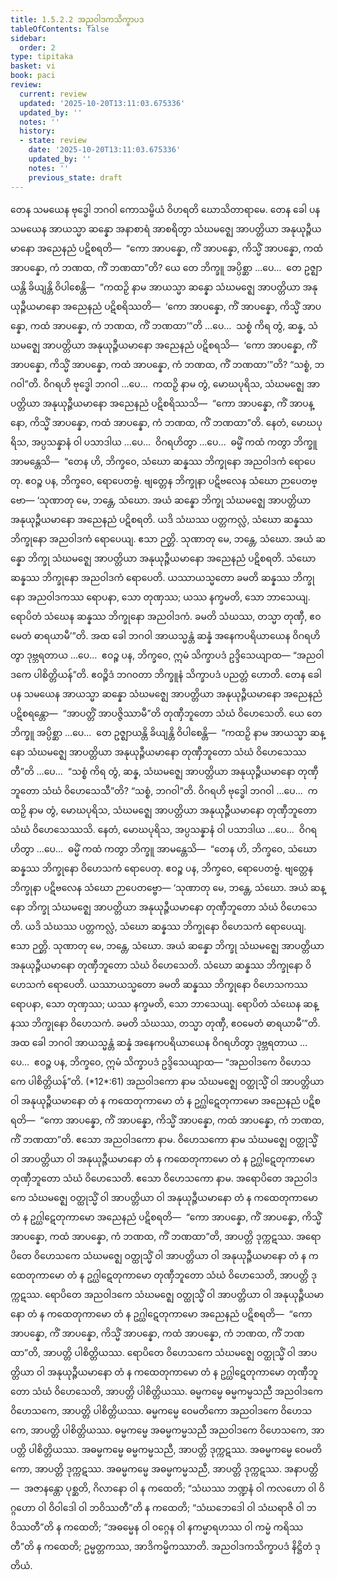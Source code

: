```yaml
---
title: 1.5.2.2 အညဝါဒကသိက္ခာပဒ
tableOfContents: false
sidebar:
  order: 2
type: tipitaka
basket: vi
book: paci
review:
  current: review
  updated: '2025-10-20T13:11:03.675336'
  updated_by: ''
  notes: ''
  history:
  - state: review
    date: '2025-10-20T13:11:03.675336'
    updated_by: ''
    notes: ''
    previous_state: draft
---
```



<DynamicBreadcrumb />


<ReviewStatus review={frontmatter.review} showDetails={true} />

<HypothesisAnnotation frontmatter={frontmatter} />

<Division number="94" book="paci" e="ch" v="2" p="53">

<Paragraph number="350" book="paci">
တေန သမယေန ဗုဒ္ဓေါ ဘဂဝါ ကောသမ္ဗိယံ ဝိဟရတိ ဃောသိတာရာမေ. တေန ခေါ ပန သမယေန အာယသ္မာ ဆန္နော အနာစာရံ အာစရိတွာ သံဃမဇ္ဈေ အာပတ္တိယာ အနုယုဉ္ဇီယမာနော အညေနညံ ပဋိစရတိ—  “ကော အာပန္နော, ကိံ အာပန္နော, ကိသ္မိံ အာပန္နော, ကထံ အာပန္နော, ကံ ဘဏထ, ကိံ ဘဏထာ”တိ?
</Paragraph>

<Paragraph number="351" book="paci">
ယေ တေ ဘိက္ခူ အပ္ပိစ္ဆာ …ပေ…  တေ ဥဇ္ဈာယန္တိ ခိယျန္တိ ဝိပါစေန္တိ—  “ကထဉှိ နာမ အာယသ္မာ ဆန္နော သံဃမဇ္ဈေ အာပတ္တိယာ အနုယုဉ္ဇီယမာနော အညေနညံ ပဋိစရိဿတိ—  ‘ကော အာပန္နော, ကိံ အာပန္နော, ကိသ္မိံ အာပန္နော, ကထံ အာပန္နော, ကံ ဘဏထ, ကိံ ဘဏထာ’”တိ …ပေ…  သစ္စံ ကိရ တွံ, ဆန္န, သံဃမဇ္ဈေ အာပတ္တိယာ အနုယုဉ္ဇီယမာနော အညေနညံ ပဋိစရသိ—  ‘ကော အာပန္နော, ကိံ အာပန္နော, ကိသ္မိံ အာပန္နော, ကထံ အာပန္နော, ကံ ဘဏထ, ကိံ ဘဏထာ’”တိ? “သစ္စံ, ဘဂဝါ”တိ. ဝိဂရဟိ ဗုဒ္ဓေါ ဘဂဝါ …ပေ…  ကထဉှိ နာမ တွံ, မောဃပုရိသ, သံဃမဇ္ဈေ အာပတ္တိယာ အနုယုဉ္ဇီယမာနော အညေနညံ ပဋိစရိဿသိ—  “ကော အာပန္နော, ကိံ အာပန္နော, ကိသ္မိံ အာပန္နော, ကထံ အာပန္နော, ကံ ဘဏထ, ကိံ ဘဏထာ”တိ. နေတံ, မောဃပုရိသ, အပ္ပသန္နာနံ ဝါ ပသာဒါယ …ပေ…  ဝိဂရဟိတွာ …ပေ…  ဓမ္မိံ ကထံ ကတွာ ဘိက္ခူ အာမန္တေသိ—  “တေန ဟိ, ဘိက္ခဝေ, သံဃော ဆန္နဿ ဘိက္ခုနော အညဝါဒကံ ရောပေတု. ဧဝဉ္စ ပန, ဘိက္ခဝေ, ရောပေတဗ္ဗံ. ဗျတ္တေန ဘိက္ခုနာ ပဋိဗလေန သံဃော ဉာပေတဗ္ဗော—
</Paragraph>

</Division>
<Division number="95" book="paci" e="ch" v="2" p="53">

<Paragraph number="352" book="paci">
‘သုဏာတု မေ, ဘန္တေ, သံဃော. အယံ ဆန္နော ဘိက္ခု သံဃမဇ္ဈေ အာပတ္တိယာ အနုယုဉ္ဇီယမာနော အညေနညံ ပဋိစရတိ. ယဒိ သံဃဿ ပတ္တကလ္လံ, သံဃော ဆန္နဿ ဘိက္ခုနော အညဝါဒကံ ရောပေယျ. ဧသာ ဉတ္တိ.
</Paragraph>

<Paragraph number="353" book="paci">
သုဏာတု မေ, ဘန္တေ, သံဃော. အယံ ဆန္နော ဘိက္ခု သံဃမဇ္ဈေ အာပတ္တိယာ အနုယုဉ္ဇီယမာနော အညေနညံ ပဋိစရတိ. သံဃော ဆန္နဿ ဘိက္ခုနော အညဝါဒကံ ရောပေတိ. ယဿာယသ္မတော ခမတိ ဆန္နဿ ဘိက္ခုနော အညဝါဒကဿ ရောပနာ, သော တုဏှဿ; ယဿ နက္ခမတိ, သော ဘာသေယျ.
</Paragraph>

<Paragraph number="354" book="paci">
ရောပိတံ သံဃေန ဆန္နဿ ဘိက္ခုနော အညဝါဒကံ. ခမတိ သံဃဿ, တသ္မာ တုဏှီ, ဧဝမေတံ ဓာရယာမီ’”တိ.
</Paragraph>

<Paragraph number="355" book="paci">
အထ ခေါ ဘဂဝါ အာယသ္မန္တံ ဆန္နံ အနေကပရိယာယေန ဝိဂရဟိတွာ ဒုဗ္ဘရတာယ …ပေ…  ဧဝဉ္စ ပန, ဘိက္ခဝေ, ဣမံ သိက္ခာပဒံ ဥဒ္ဒိသေယျာထ—
</Paragraph>

<Paragraph number="356" book="paci">
<Emphasis>“အညဝါဒကေ ပါစိတ္တိယန်”</Emphasis>တိ.
</Paragraph>

<Paragraph number="357" book="paci">
ဧဝဉ္စိဒံ ဘဂဝတာ ဘိက္ခူနံ သိက္ခာပဒံ ပညတ္တံ ဟောတိ.
</Paragraph>

</Division>
<Division number="96" book="paci" e="ch" v="2" p="54">

<Paragraph number="358" book="paci">
တေန ခေါ ပန သမယေန အာယသ္မာ ဆန္နော သံဃမဇ္ဈေ အာပတ္တိယာ အနုယုဉ္ဇီယမာနော အညေနညံ ပဋိစရန္တော—  “အာပတ္တိံ အာပဇ္ဇိဿာမီ”တိ တုဏှီဘူတော သံဃံ ဝိဟေသေတိ. ယေ တေ ဘိက္ခူ အပ္ပိစ္ဆာ …ပေ…  တေ ဥဇ္ဈာယန္တိ ခိယျန္တိ ဝိပါစေန္တိ—  “ကထဉှိ နာမ အာယသ္မာ ဆန္နော သံဃမဇ္ဈေ အာပတ္တိယာ အနုယုဉ္ဇီယမာနော တုဏှီဘူတော သံဃံ ဝိဟေသေဿတီ”တိ …ပေ…  “သစ္စံ ကိရ တွံ, ဆန္န, သံဃမဇ္ဈေ အာပတ္တိယာ အနုယုဉ္ဇီယမာနော တုဏှီဘူတော သံဃံ ဝိဟေသေသီ”တိ? “သစ္စံ, ဘဂဝါ”တိ. ဝိဂရဟိ ဗုဒ္ဓေါ ဘဂဝါ …ပေ…  ကထဉှိ နာမ တွံ, မောဃပုရိသ, သံဃမဇ္ဈေ အာပတ္တိယာ အနုယုဉ္ဇီယမာနော တုဏှီဘူတော သံဃံ ဝိဟေသေဿသိ. နေတံ, မောဃပုရိသ, အပ္ပသန္နာနံ ဝါ ပသာဒါယ …ပေ…  ဝိဂရဟိတွာ …ပေ…  ဓမ္မိံ ကထံ ကတွာ ဘိက္ခူ အာမန္တေသိ—  “တေန ဟိ, ဘိက္ခဝေ, သံဃော ဆန္နဿ ဘိက္ခုနော ဝိဟေသကံ ရောပေတု. ဧဝဉ္စ ပန, ဘိက္ခဝေ, ရောပေတဗ္ဗံ. ဗျတ္တေန ဘိက္ခုနာ ပဋိဗလေန သံဃော ဉာပေတဗ္ဗော—
</Paragraph>

</Division>
<Division number="97" book="paci" e="ch" v="2" p="54">

<Paragraph number="359" book="paci">
‘သုဏာတု မေ, ဘန္တေ, သံဃော. အယံ ဆန္နော ဘိက္ခု သံဃမဇ္ဈေ အာပတ္တိယာ အနုယုဉ္ဇီယမာနော တုဏှီဘူတော သံဃံ ဝိဟေသေတိ. ယဒိ သံဃဿ ပတ္တကလ္လံ, သံဃော ဆန္နဿ ဘိက္ခုနော ဝိဟေသကံ ရောပေယျ. ဧသာ ဉတ္တိ.
</Paragraph>

<Paragraph number="360" book="paci">
သုဏာတု မေ, ဘန္တေ, သံဃော. အယံ ဆန္နော ဘိက္ခု သံဃမဇ္ဈေ အာပတ္တိယာ အနုယုဉ္ဇီယမာနော တုဏှီဘူတော သံဃံ ဝိဟေသေတိ. သံဃော ဆန္နဿ ဘိက္ခုနော ဝိဟေသကံ ရောပေတိ. ယဿာယသ္မတော ခမတိ ဆန္နဿ ဘိက္ခုနော ဝိဟေသကဿ ရောပနာ, သော တုဏှဿ; ယဿ နက္ခမတိ, သော ဘာသေယျ.
</Paragraph>

<Paragraph number="361" book="paci">
ရောပိတံ သံဃေန ဆန္နဿ ဘိက္ခုနော ဝိဟေသကံ. ခမတိ သံဃဿ, တသ္မာ တုဏှီ, ဧဝမေတံ ဓာရယာမီ’”တိ.
</Paragraph>

<Paragraph number="362" book="paci">
အထ ခေါ ဘဂဝါ အာယသ္မန္တံ ဆန္နံ အနေကပရိယာယေန ဝိဂရဟိတွာ ဒုဗ္ဘရတာယ …ပေ…  ဧဝဉ္စ ပန, ဘိက္ခဝေ, ဣမံ သိက္ခာပဒံ ဥဒ္ဒိသေယျာထ—
</Paragraph>

</Division>
<Division number="98" book="paci" e="ch" v="2" p="55">

<Paragraph number="363" book="paci">
<Emphasis>“အညဝါဒကေ ဝိဟေသကေ ပါစိတ္တိယန်”</Emphasis>တိ. (*12*:<Emphasis>61</Emphasis>)
</Paragraph>

</Division>
<Division number="99" book="paci" e="ch" v="2" p="55">

<Paragraph number="364" book="paci">
<Emphasis>အညဝါဒကော</Emphasis> နာမ သံဃမဇ္ဈေ ဝတ္ထုသ္မိံ ဝါ အာပတ္တိယာ ဝါ အနုယုဉ္ဇီယမာနော တံ န ကထေတုကာမော တံ န ဥဂ္ဃါဋေတုကာမော အညေနညံ ပဋိစရတိ—  “ကော အာပန္နော, ကိံ အာပန္နော, ကိသ္မိံ အာပန္နော, ကထံ အာပန္နော, ကံ ဘဏထ, ကိံ ဘဏထာ”တိ. ဧသော အညဝါဒကော နာမ.
</Paragraph>

<Paragraph number="365" book="paci">
<Emphasis>ဝိဟေသကော</Emphasis> နာမ သံဃမဇ္ဈေ ဝတ္ထုသ္မိံ ဝါ အာပတ္တိယာ ဝါ အနုယုဉ္ဇီယမာနော တံ န ကထေတုကာမော တံ န ဥဂ္ဃါဋေတုကာမော တုဏှီဘူတော သံဃံ ဝိဟေသေတိ. ဧသော ဝိဟေသကော နာမ.
</Paragraph>

</Division>
<Division number="100" book="paci" e="ch" v="2" p="55">

<Paragraph number="366" book="paci">
အရောပိတေ အညဝါဒကေ သံဃမဇ္ဈေ ဝတ္ထုသ္မိံ ဝါ အာပတ္တိယာ ဝါ အနုယုဉ္ဇီယမာနော တံ န ကထေတုကာမော တံ န ဥဂ္ဃါဋေတုကာမော အညေနညံ ပဋိစရတိ—  “ကော အာပန္နော, ကိံ အာပန္နော, ကိသ္မိံ အာပန္နော, ကထံ အာပန္နော, ကံ ဘဏထ, ကိံ ဘဏထာ”တိ, အာပတ္တိ ဒုက္ကဋဿ. အရောပိတေ ဝိဟေသကေ သံဃမဇ္ဈေ ဝတ္ထုသ္မိံ ဝါ အာပတ္တိယာ ဝါ အနုယုဉ္ဇီယမာနော တံ န ကထေတုကာမော တံ န ဥဂ္ဃါဋေတုကာမော တုဏှီဘူတော သံဃံ ဝိဟေသေတိ, အာပတ္တိ ဒုက္ကဋဿ. ရောပိတေ အညဝါဒကေ သံဃမဇ္ဈေ ဝတ္ထုသ္မိံ ဝါ အာပတ္တိယာ ဝါ အနုယုဉ္ဇီယမာနော တံ န ကထေတုကာမော တံ န ဥဂ္ဃါဋေတုကာမော အညေနညံ ပဋိစရတိ—  “ကော အာပန္နော, ကိံ အာပန္နော, ကိသ္မိံ အာပန္နော, ကထံ အာပန္နော, ကံ ဘဏထ, ကိံ ဘဏထာ”တိ, အာပတ္တိ ပါစိတ္တိယဿ. ရောပိတေ ဝိဟေသကေ သံဃမဇ္ဈေ ဝတ္ထုသ္မိံ ဝါ အာပတ္တိယာ ဝါ အနုယုဉ္ဇီယမာနော တံ န ကထေတုကာမော တံ န ဥဂ္ဃါဋေတုကာမော တုဏှီဘူတော သံဃံ ဝိဟေသေတိ, အာပတ္တိ ပါစိတ္တိယဿ.
</Paragraph>

</Division>
<Division number="101" book="paci" e="ch" v="2" p="55">

<Paragraph number="367" book="paci">
ဓမ္မကမ္မေ ဓမ္မကမ္မသညီ အညဝါဒကေ ဝိဟေသကေ, အာပတ္တိ ပါစိတ္တိယဿ. ဓမ္မကမ္မေ ဝေမတိကော အညဝါဒကေ ဝိဟေသကေ, အာပတ္တိ ပါစိတ္တိယဿ. ဓမ္မကမ္မေ အဓမ္မကမ္မသညီ အညဝါဒကေ ဝိဟေသကေ, အာပတ္တိ ပါစိတ္တိယဿ. အဓမ္မကမ္မေ ဓမ္မကမ္မသညီ, အာပတ္တိ ဒုက္ကဋဿ. အဓမ္မကမ္မေ ဝေမတိကော, အာပတ္တိ ဒုက္ကဋဿ. အဓမ္မကမ္မေ အဓမ္မကမ္မသညီ, အာပတ္တိ ဒုက္ကဋဿ.
</Paragraph>

</Division>
<Division number="102" book="paci" e="ch" v="2" p="56">

<Paragraph number="368" book="paci">
အနာပတ္တိ—  အဇာနန္တော ပုစ္ဆတိ, ဂိလာနော ဝါ န ကထေတိ; “သံဃဿ ဘဏ္ဍနံ ဝါ ကလဟော ဝါ ဝိဂ္ဂဟော ဝါ ဝိဝါဒေါ ဝါ ဘဝိဿတီ”တိ န ကထေတိ; “သံဃဘေဒေါ ဝါ သံဃရာဇိ ဝါ ဘဝိဿတီ”တိ န ကထေတိ; “အဓမ္မေန ဝါ ဝဂ္ဂေန ဝါ နကမ္မာရဟဿ ဝါ ကမ္မံ ကရိဿတီ”တိ န ကထေတိ; ဥမ္မတ္တကဿ, အာဒိကမ္မိကဿာတိ.

</Paragraph>
</Division>

<Paragraph number="369" type="center" book="paci">
အညဝါဒကသိက္ခာပဒံ နိဋ္ဌိတံ ဒုတိယံ.
</Paragraph>